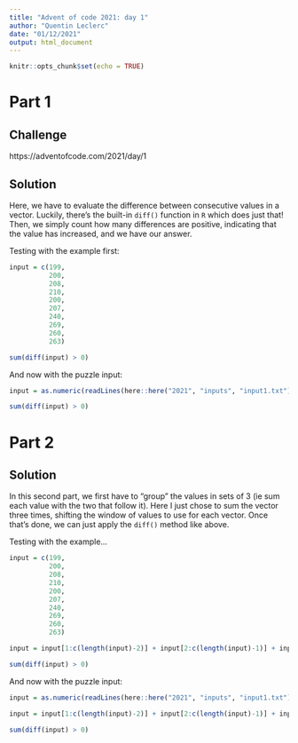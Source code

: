 ```yaml
---
title: "Advent of code 2021: day 1"
author: "Quentin Leclerc"
date: "01/12/2021"
output: html_document
---
```


```r
knitr::opts_chunk$set(echo = TRUE)
```

# Part 1

## Challenge

https://adventofcode.com/2021/day/1

## Solution

Here, we have to evaluate the difference between consecutive values in a vector. Luckily, there's the built-in `diff()` function in `R` which does just that!
Then, we simply count how many differences are positive, indicating that the value has increased, and we have our answer.

Testing with the example first:

```r

input = c(199,
          200,
          208,
          210,
          200,
          207,
          240,
          269,
          260,
          263)

sum(diff(input) > 0)


```

And now with the puzzle input:

```r

input = as.numeric(readLines(here::here("2021", "inputs", "input1.txt")))

sum(diff(input) > 0)


```



# Part 2

## Solution

In this second part, we first have to "group" the values in sets of 3 (ie sum each value with the two that follow it). Here I just chose to sum the vector three times, shifting the window of values to use for each vector. Once that's done, we can just apply the `diff()` method like above.

Testing with the example...

```r

input = c(199,
          200,
          208,
          210,
          200,
          207,
          240,
          269,
          260,
          263)

input = input[1:c(length(input)-2)] + input[2:c(length(input)-1)] + input[3:length(input)]

sum(diff(input) > 0)

```

And now with the puzzle input:

```r

input = as.numeric(readLines(here::here("2021", "inputs", "input1.txt")))

input = input[1:c(length(input)-2)] + input[2:c(length(input)-1)] + input[3:length(input)]

sum(diff(input) > 0)

```

